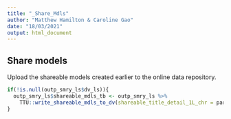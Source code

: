 ```yaml
---
title: "_Share_Mdls"
author: "Matthew Hamilton & Caroline Gao"
date: "18/03/2021"
output: html_document
---
```


## Share models
Upload the shareable models created earlier to the online data repository.

```r
if(!is.null(outp_smry_ls$dv_ls)){
  outp_smry_ls$shareable_mdls_tb <- outp_smry_ls %>%
    TTU::write_shareable_mdls_to_dv(shareable_title_detail_1L_chr = params_ls$dv_mdl_desc_1L_chr)
}
```

